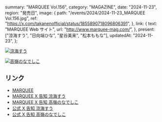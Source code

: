   summary: "MARQUEE Vol.156",
  category: "MAGAZINE",
  date: "2024-11-23",
  region: "発売日",
  image: {
    path: "/events/2024/2024-11-23_MARQUEE Vol.156.jpg",
    ref: "https://x.com/takanenofficial/status/1855890718096806391",
  },
  link: {
    text: "MARQUEE Web サイト",
    url: "http://www.marquee-mag.com/",
  },
  present: ["涼海すう", "日向端ひな", "星谷美来", "松本ももな"],
  updatedAt: "2024-11-23",
};

[![涼海すう](/events/2024/2024-11-23_MARQUEE%20Vol.156_1.jpg)](/events/2024/2024-11-23_MARQUEE%20Vol.156_1.jpg)

[![高嶺のなでしこ](/events/2024/2024-11-23_MARQUEE%20Vol.156_2.jpg)](/events/2024/2024-11-23_MARQUEE%20Vol.156_2.jpg)

## リンク

- [MARQUEE](http://www.marquee-mag.com/)
- [MARQUEE X 告知 涼海すう](https://x.com/MARQUEE_info/status/1855807369135226942)
- [MARQUEE X 告知 高嶺のなでしこ](https://x.com/MARQUEE_info/status/1855807230689554723)
- [公式 X 告知 涼海すう](https://x.com/takanenofficial/status/1855890718096806391)
- [公式 X 告知 高嶺のなでしこ](https://x.com/takanenofficial/status/1855890751894471105)
